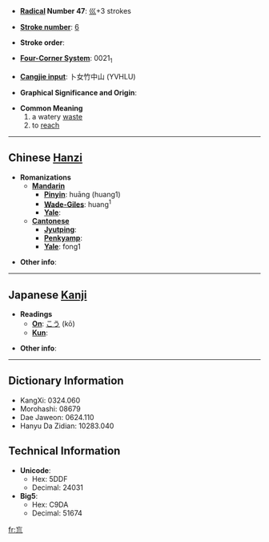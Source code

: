 * '''[[Wiktionary:Chinese radical index| Radical]] Number 47''': [[Wiktionary:Chinese radical index 巛|巛]]+3 strokes

* '''[[Wiktionary:Chinese total strokes index|Stroke number]]''': [[Wiktionary:Chinese total strokes index 6|6]]

* '''Stroke order''': 

* '''[[Wiktionary:Chinese four corner index|Four-Corner System]]''': 0021<sub>1</sub>

* '''[[Wiktionary:Chinese Cangjie index|Cangjie input]]''': 卜女竹中山 (YVHLU)

* '''Graphical Significance and Origin''': 

* '''Common Meaning'''
*#a watery [[waste]]
*# to [[reach]]

----

== Chinese [[Hanzi]] ==

* '''Romanizations'''
** '''[[Mandarin]]'''
*** '''[[Pinyin]]''': huāng (huang1)
*** '''[[Wade-Giles]]''': huang<sup>1</sup>
*** '''[[Yale]]''': 
** '''[[Cantonese]]'''
*** '''[[Jyutping]]''':
*** '''[[Penkyamp]]''': 
*** '''[[Yale]]''': fong1

* '''Other info''': 

----

== Japanese [[Kanji]] ==

* '''Readings'''
** '''[[On]]''': [[こう]] (kō)
** '''[[Kun]]''': 

* '''Other info''':  

----

== Dictionary Information ==

* KangXi: 0324.060
* Morohashi: 08679
* Dae Jaweon: 0624.110
* Hanyu Da Zidian: 10283.040

== Technical Information ==

* '''Unicode''':
** Hex: 5DDF
** Decimal: 24031
* '''Big5''':
** Hex: C9DA
** Decimal: 51674

[[fr:巟]]